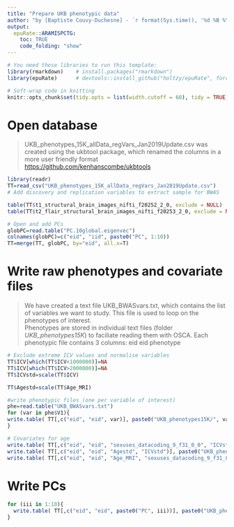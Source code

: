 ```yaml
---
title: "Prepare UKB phenotypic data"
author: "by [Baptiste Couvy-Duchesne] - `r format(Sys.time(), '%d %B %Y')`"
output:
  epuRate::ARAMISPCTG:
    toc: TRUE
    code_folding: "show"
---
```


```r

# You need these libraries to run this template:
library(rmarkdown)    # install.packages("rmarkdown") 
library(epuRate)      # devtools::install_github("holtzy/epuRate", force=TRUE)

# Soft-wrap code in knitting
knitr::opts_chunk$set(tidy.opts = list(width.cutoff = 60), tidy = TRUE)

```


# Open database 

> UKB_phenotypes_15K_allData_regVars_Jan2019Update.csv was created using the ukbtool package, which renamed the columns in a more user friendly format  
<https://github.com/kenhanscombe/ukbtools>  


```R

library(readr)
TT=read_csv("UKB_phenotypes_15K_allData_regVars_Jan2019Update.csv")
# Add discovery and replication variables to extract sample for BWAS

table(TT$t1_structural_brain_images_nifti_f20252_2_0, exclude = NULL)
table(TT$t2_flair_structural_brain_images_nifti_f20253_2_0, exclude = NULL)

# Open and add PCs
globPC=read.table("PC.10global.eigenvec")
colnames(globPC)=c("eid", "iid", paste0("PC", 1:10))
TT=merge(TT, globPC, by="eid", all.x=T)

```

# Write raw phenotypes and covariate files 

> We have created a text file UKB_BWASvars.txt, which contains the list of variables we want to study. This file is used to loop on the phenotypes of interest.  
> Phenotypes are stored in individual text files (folder *UKB_phenotypes15K*) to faciliate reading them with OSCA. Each phenotypic file contains 3 columns: eid eid phenotype  

```R

# Exclude extreme ICV values and normalise variables
TT$ICV[which(TT$ICV<1000000)]=NA
TT$ICV[which(TT$ICV>2000000)]=NA
TT$ICVstd=scale(TT$ICV)

TT$Agestd=scale(TT$Age_MRI)

#write phenotypic files (one per variable of interest)
phe=read.table("UKB_BWASvars.txt")
for (var in phe$V1){
write.table( TT[,c("eid", "eid", var)], paste0("UKB_phenotypes15K/", var, ".phen"), col.names = F, row.names = F)
}

# Covariates for age
write.table( TT[,c("eid", "eid", "sexuses_datacoding_9_f31_0_0", "ICVstd")], paste0("UKB_phenotypes15K/Covariates_no_Age_MRI.phen"), col.names = F, row.names = F)
write.table( TT[,c("eid", "eid", "Agestd", "ICVstd")], paste0("UKB_phenotypes15K/Covariates_no_sexuses_datacoding_9_f31_0_0.phen"), col.names = F, row.names = F)
write.table( TT[,c("eid", "eid", "Age_MRI", "sexuses_datacoding_9_f31_0_0")], paste0("UKB_phenotypes15K/Covariates_no_ICV.phen"), col.names = F, row.names = F)

```

# Write PCs

```R

for (iii in 1:10){
  write.table( TT[,c("eid", "eid", paste0("PC", iii))], paste0("UKB_phenotypes15K/PC", iii, ".phen"), col.names = F, row.names = F)
}

```







<br><br>
